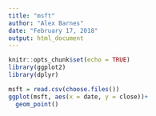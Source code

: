 ```yaml
---
title: "msft"
author: "Alex Barnes"
date: "February 17, 2018"
output: html_document
---
```


```r
knitr::opts_chunk$set(echo = TRUE)
library(ggplot2)
library(dplyr)
```

```r
msft = read.csv(choose.files())
ggplot(msft, aes(x = date, y = close))+
  geom_point()
```
